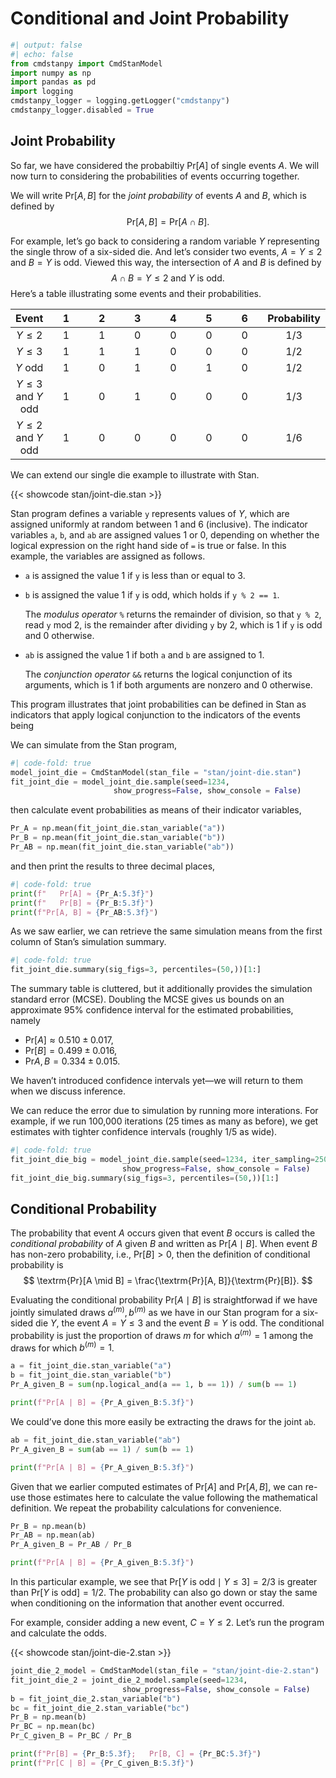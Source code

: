 # Conditional and Joint Probability

```python
#| output: false
#| echo: false
from cmdstanpy import CmdStanModel
import numpy as np
import pandas as pd
import logging
cmdstanpy_logger = logging.getLogger("cmdstanpy")
cmdstanpy_logger.disabled = True
```

## Joint Probability

So far, we have considered the probabiltiy $\textrm{Pr}[A]$
of single events $A$.  We will now turn to considering the
probabilities of events occurring together.

We will write $\textrm{Pr}[A, B]$ for the *joint probability* of
events $A$ and $B$, which is defined by
$$
\textrm{Pr}[A, B] = \textrm{Pr}[A \cap B].
$$

For example, let's go back to considering a random variable $Y$
representing the single throw of a six-sided die.  And let's consider
two events, $A = Y \leq 2$ and $B = Y \textrm{ is odd}$.  Viewed this
way, the intersection of $A$ and $B$ is defined by
$$
A \cap B = Y \leq 2 \textrm{ and } Y \textrm{ is odd}.
$$
Here's a table illustrating some events and their probabilities.

| Event   | 1 | 2 | 3 | 4 | 5 | 6 | Probability |
|:-:|:-:|:-:|:-:|:-:|:-:|:-:|:-:|
| $Y \leq 2$  | 1 | 1 | 0 | 0 | 0 | 0 | 1/3 |
| $Y \leq 3$  | 1 | 1 | 1 | 0 | 0 | 0 | 1/2 |
| $Y \textrm{ odd}$ | 1 | 0 | 1 | 0 | 1 | 0 | 1/2 |
| $Y \leq 3 \textrm{ and } Y \textrm{ odd}$ | 1 | 0 | 1 | 0 | 0 | 0 | 1/3 |
| $Y \leq 2 \textrm{ and } Y \textrm{ odd}$ | 1 | 0 | 0 | 0 | 0 | 0 | 1/6 |


We can extend our single die example to illustrate with Stan.

{{< showcode stan/joint-die.stan >}}

Stan program defines a variable `y` represents values of $Y$,
which are assigned uniformly at random between 1 and 6 (inclusive).
The indicator variables `a`, `b`, and `ab` are assigned values 1 or 0,
depending on whether the logical expression on the right hand side of
`=` is true or false.  In this example, the variables are assigned as
follows.

* `a` is assigned the value 1 if `y` is less than or equal to 3.
* `b` is assigned the value 1 if `y` is odd, which holds if `y % 2 ==
1`.

    The *modulus operator*
`%` returns the remainder of division, so that `y % 2`, read `y` mod
2, is the remainder after dividing `y` by 2, which is 1 if `y` is odd
and 0 otherwise.
* `ab` is assigned the value 1 if both `a` and `b` are assigned to 1.

    The *conjunction operator* `&&` returns the logical conjunction of
  its arguments, which is 1 if both arguments are nonzero and 0 otherwise.

This program illustrates that joint probabilities can be defined in
Stan as indicators that apply logical conjunction to the indicators of
the events being

We can simulate from the Stan program,

```python
#| code-fold: true
model_joint_die = CmdStanModel(stan_file = "stan/joint-die.stan")
fit_joint_die = model_joint_die.sample(seed=1234,
                       show_progress=False, show_console = False)
```

then calculate event probabilities as means of their indicator
variables,

```python
Pr_A = np.mean(fit_joint_die.stan_variable("a"))
Pr_B = np.mean(fit_joint_die.stan_variable("b"))
Pr_AB = np.mean(fit_joint_die.stan_variable("ab"))
```

and then print the results to three decimal places,

```python
#| code-fold: true
print(f"   Pr[A] ≈ {Pr_A:5.3f}")
print(f"   Pr[B] ≈ {Pr_B:5.3f}")
print(f"Pr[A, B] ≈ {Pr_AB:5.3f}")
```

As we saw earlier, we can retrieve the same simulation means from the
first column of Stan's simulation summary.

```python
#| code-fold: true
fit_joint_die.summary(sig_figs=3, percentiles=(50,))[1:]
```

The summary table is cluttered, but it additionally provides the
simulation standard error (MCSE).  Doubling the MCSE gives us bounds
on an approximate 95% confidence interval for the estimated
probabilities, namely

* $\textrm{Pr}[A] \approx 0.510 \pm 0.017$,
* $\textrm{Pr}[B] = 0.499 \pm 0.016$,
* $\textrm{Pr}{A,B} = 0.334 \pm 0.015$.

We haven't introduced confidence intervals yet---we will return to
them when we discuss inference.

We can reduce the error due to simulation by running more interations.
For example, if we run 100,000 iterations (25 times as many as
before), we get estimates with tighter confidence intervals (roughly
1/5 as wide).

```python
#| code-fold: true
fit_joint_die_big = model_joint_die.sample(seed=1234, iter_sampling=25000,
                         show_progress=False, show_console = False)
fit_joint_die_big.summary(sig_figs=3, percentiles=(50,))[1:]
```



## Conditional Probability

The probability that event $A$ occurs given that event $B$ occurs is
called the *conditional probability* of $A$ given $B$ and written as
$\textrm{Pr}[A \mid B]$.  When event $B$ has non-zero probability,
i.e., $\textrm{Pr}[B] > 0$, then the definition of conditional
probability is
$$
\textrm{Pr}[A \mid B] = \frac{\textrm{Pr}[A, B]}{\textrm{Pr}[B]}.
$$

Evaluating the conditional probability $\textrm{Pr}[A \mid B]$ is
straightforwad if we have jointly simulated draws $a^{(m)}, b^{(m)}$
as we have in our Stan program for a six-sided die $Y$, the event
$A = Y \leq 3$ and the event $B = Y \textrm{ is odd}$.  The
conditional probability is just the proportion of draws $m$ for which
$a^{(m)} = 1$ among the draws for which $b^{(m)} = 1$.

```python
a = fit_joint_die.stan_variable("a")
b = fit_joint_die.stan_variable("b")
Pr_A_given_B = sum(np.logical_and(a == 1, b == 1)) / sum(b == 1)

print(f"Pr[A | B] = {Pr_A_given_B:5.3f}")
```


We could've done this more easily be extracting the draws for the
joint `ab`.

```python
ab = fit_joint_die.stan_variable("ab")
Pr_A_given_B = sum(ab == 1) / sum(b == 1)

print(f"Pr[A | B] = {Pr_A_given_B:5.3f}")
```

Given that we earlier computed estimates of $\textrm{Pr}[A]$ and
$\textrm{Pr}[A, B]$, we can re-use those estimates here to calculate
the value following the mathematical definition.  We repeat the
probability calculations for convenience.

```python
Pr_B = np.mean(b)
Pr_AB = np.mean(ab)
Pr_A_given_B = Pr_AB / Pr_B

print(f"Pr[A | B] = {Pr_A_given_B:5.3f}")
```

In this particular example, we see that $\textrm{Pr}[Y \textrm{ is
odd} \mid Y \leq 3] = 2/3$ is greater than $\textrm{Pr}[Y \textrm{ is
odd}] = 1/2.$ The probability can also go down or stay the same when
conditioning on the information that another event occurred.

For example, consider adding a new event, $C = Y \leq 2$.  Let's run
the program and calculate the odds.

{{< showcode stan/joint-die-2.stan >}}

```python
joint_die_2_model = CmdStanModel(stan_file = "stan/joint-die-2.stan")
fit_joint_die_2 = joint_die_2_model.sample(seed=1234,
                         show_progress=False, show_console = False)
b = fit_joint_die_2.stan_variable("b")
bc = fit_joint_die_2.stan_variable("bc")
Pr_B = np.mean(b)
Pr_BC = np.mean(bc)
Pr_C_given_B = Pr_BC / Pr_B

print(f"Pr[B] = {Pr_B:5.3f};   Pr[B, C] = {Pr_BC:5.3f}")
print(f"Pr[C | B] = {Pr_C_given_B:5.3f}")
```


